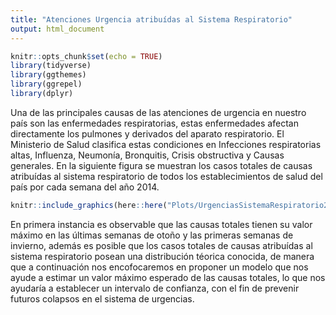 ```yaml
---
title: "Atenciones Urgencia atribuídas al Sistema Respiratorio"
output: html_document
---
```


```r
knitr::opts_chunk$set(echo = TRUE)
library(tidyverse)
library(ggthemes)
library(ggrepel)
library(dplyr)


```

Una de las principales causas de las atenciones de urgencia en nuestro país son las enfermedades respiratorias, estas enfermedades afectan directamente los pulmones y derivados del aparato respiratorio. El Ministerio de Salud clasifica estas condiciones en Infecciones respiratorias altas, Influenza, Neumonía, Bronquitis, Crisis obstructiva y Causas generales. En la siguiente figura se muestran los casos totales de causas atribuídas al sistema respiratorio de todos los establecimientos de salud del país por cada semana del año 2014.

```r
knitr::include_graphics(here::here("Plots/UrgenciasSistemaRespiratorio20143.jpeg"))

```

En primera instancia es observable que las causas totales tienen su valor máximo en las últimas semanas de otoño y las primeras semanas de invierno, además es posible que los casos totales de causas atribuídas al sistema respiratorio posean una distribución téorica conocida, de manera que a continuación nos encofocaremos en proponer un modelo que nos ayude a estimar un valor máximo esperado de las causas totales, lo que nos ayudaría a establecer un intervalo de confianza, con el fin de prevenir futuros colapsos en el sistema de urgencias.


